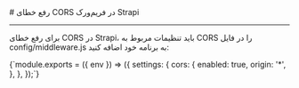 

<Layout>
<Head>
<title>مستندات رفع خطای CORS در Strapi - لیارا</title>
<meta property="og:title" content="مستندات خدمات رایانش ابری لیارا" />
<meta property="og:description" content="مستندات مربوط به رفع خطای CORS در Strapi در پلتفرم NodeJS در لیارا"  />
<meta property="og:image" content="https://files.liara.ir/liara/logos/liara-poster.jpg" />
</Head>
# رفع خطای CORS در فریم‌ورک Strapi
<hr className="mb-2" />

برای رفع خطای CORS در Strapi، باید تنظیمات مربوط به CORS را در فایل <Important>config/middleware.js</Important> به برنامه خود اضافه کنید:
<div className="h-2" />
<div dir='ltr'>
    <Highlight className="js">
        {`module.exports = ({ env }) => ({
  settings: {
    cors: {
      enabled: true,
      origin: '*', 
    },
  },
});`}
    </Highlight>
</div>
</Layout>